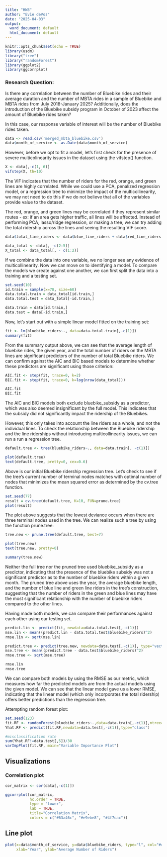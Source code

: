 ```yaml
---
title: "HW8"
author: "Evie deVos"
date: "2025-04-03"
output:
  word_document: default
  html_document: default
---
```


```r
knitr::opts_chunk$set(echo = TRUE)
library(usdm)
library("tree")
library("randomForest")
library(ggplot2)
library(ggcorrplot)
```

### Research Question:
Is there any correlation between the number of Bluebike rides and their average duration and the number of MBTA rides in a sample of Bluebike and MBTA rides from July 2018-January 2025? Additionally, does the introduction of the Bluebike subsidy program in October of 2023 affect the amount of Bluebike rides taken?

In this case, our response variable of interest will be the number of Bluebike rides taken. 

```r
data <- read.csv('merged_mbta_bluebike.csv')
data$month_of_service <- as.Date(data$month_of_service)
```

However, before we opt to fit a model, let's first check for the presence of severe multicolinearity issues in the dataset using the vifstep() function.

``` r
X <- data[,-c(1, 6)]
vifstep(X, th=10)
```

The VIF indicates that the number of riders for the red, orange, and green lines are highly correlated. While we could use a PCA, penalized regression model, or a regression tree to minimize the impact of the multicollinearity, we may not need to do this if we do not believe that all of the variables provide value to the dataset. 

The red, orange, and green lines may be correlated if they represent similar routes - ex: if an area gets higher traffic, all lines will be affected. Instead of performing PCA, lasso/ridge regression, or making a tree, we can try adding the total ridership across the lines and seeing the resulting VIF score.

``` r
data$total_line_riders <- data$blue_line_riders + data$red_line_riders + data$orange_line_riders + data$green_line_riders

data_total <- data[, -c(2:5)]
X_total <- data_total[, - c(1:2)]
```

If we combine the data into one variable, we no longer see any evidence of multicollinearity. Now we can move on to identifying a model. To compare the models we create against one another, we can first split the data into a training and a testing set.
``` r
set.seed(10)
id.train = sample(x=78, size=60)
data.total.train = data_total[id.train,]
data.total.test = data_total[-id.train,]

data.train = data[id.train,]
data.test = data[-id.train,]
```

Now, let's start out with a simple linear model fitted on the training set:
``` r
fit <- lm(bluebike_riders~., data=data.total.train[,-c(1)])
summary(fit)
```

From the summary output above, we can see that the average length of bluebike rides, the given year, and the total number of riders on the MBTA lines are significant predictors of the number of total Bluebike riders. We can confirm against the AIC and BIC based models to determine whether these predictors are significant using those criterion:
``` r
AIC.fit <- step(fit, trace=0, k=2)
BIC.fit <- step(fit, trace=0, k=log(nrow(data_total)))

AIC.fit
BIC.fit
```
The AIC and BIC models both exclude bluebike_subsidy as a predictor, which was also deemed insignificant by the full model. This indicates that the subsidy did not significantly impact the ridership of the Bluebikes.

However, this only takes into account the line riders as a whole, and not the individual lines. To check the relationship between the Bluebike ridership and the line riderships without introducing multicollinearity issues, we can run a run a regression tree.
``` r
default.tree <- tree(bluebike_riders~., data=data.train[, -c(1)])

plot(default.tree)
text(default.tree, pretty=0, cex=0.6)
```
Above is our initial Bluebike ridership regression tree. Let's check to see if the tree's current number of terminal nodes matches with optimal number of nodes that minimizes the mean squared error as determined by the cv.tree function. 

``` r
set.seed(77)
result = cv.tree(default.tree, K=10, FUN=prune.tree)
plot(result)
```
The plot above suggests that the lowest deviance occurs when there are three terminal nodes used in the tree. We can realize such a tree by using the function prune.tree:

``` r
tree.new <- prune.tree(default.tree, best=7)

plot(tree.new)
text(tree.new, pretty=0)

summary(tree.new)
```
Neither the full tree nor the pruned tree used bluebike_subsidy as a predictor, indicating that the presence of the bluebike subsidy was not a significant predictor as to the number of bluebike riders within a given month. The pruned tree above uses the year, the average bluebike length, and the number of blue line and green line riders in the tree's construction, suggesting that the number of riders in the green and blue lines may have the most significant relationship with the number of bluebike riders compared to the other lines.

Having made both models, we can compare their performances against each other using our testing set.
``` r
predict.lin <- predict(fit, newdata=data.total.test[,-c(1)])
mse.lin <- mean((predict.lin - data.total.test$bluebike_riders)^2)
rmse.lin <- sqrt(mse.lin)

predict.tree <- predict(tree.new, newdata=data.test[,-c(1)], type="vector")
mse.tree <- mean((predict.tree - data.test$bluebike_riders)^2)
rmse.tree <- sqrt(mse.tree)

rmse.lin
rmse.tree

```
We can compare both models by using the RMSE as our metric, which measures how far the predicted models are from the actual models using the given model. We can see that the linear model gave us a lower RMSE, indicating that the linear model (which only incorporates the total ridership) offers better predictions than the regression tree.

Attempting random forest plot:
``` r
set.seed(123)
fit.RF <- randomForest(bluebike_riders~.,data=data.train[,-c(1)],ntree=100,mtry=4, importance=TRUE)
Yhat.RF <- predict(fit.RF,newdata=data.test[,-c(1)],type="class")

#misclassification rate
sum(Yhat.RF!=data.test[,5])/30
varImpPlot(fit.RF, main="Variable Importance Plot")
```
## Visualizations
### Correlation plot
``` r
cor_matrix <- cor(data[,-c(1)])

ggcorrplot(cor_matrix, 
           hc.order = TRUE,
           type = "lower",
           lab = TRUE,
           title="Correlation Matrix",
           colors = c("#63a46c", "#e9ebe8", "#4f7cac")) 
```

## Line plot

``` r
plot(x=data$month_of_service, y=data$bluebike_riders, type="l", col="#4f7cac",
     xlab="Year", ylab="Average Number of Riders")
```